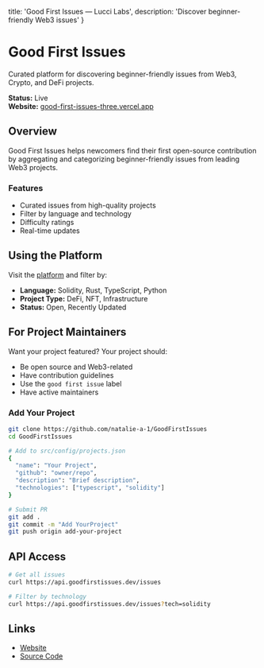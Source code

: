   title: 'Good First Issues — Lucci Labs',
  description: 'Discover beginner-friendly Web3 issues'
}

# Good First Issues

Curated platform for discovering beginner-friendly issues from Web3, Crypto, and DeFi projects.

**Status:** Live  
**Website:** [good-first-issues-three.vercel.app](https://good-first-issues-three.vercel.app/)

## Overview

Good First Issues helps newcomers find their first open-source contribution by aggregating and categorizing beginner-friendly issues from leading Web3 projects.

### Features

- Curated issues from high-quality projects
- Filter by language and technology
- Difficulty ratings
- Real-time updates

## Using the Platform

Visit the [platform](https://good-first-issues-three.vercel.app/) and filter by:
- **Language:** Solidity, Rust, TypeScript, Python
- **Project Type:** DeFi, NFT, Infrastructure
- **Status:** Open, Recently Updated

## For Project Maintainers

Want your project featured? Your project should:
- Be open source and Web3-related
- Have contribution guidelines
- Use the `good first issue` label
- Have active maintainers

### Add Your Project

```bash
git clone https://github.com/natalie-a-1/GoodFirstIssues
cd GoodFirstIssues

# Add to src/config/projects.json
{
  "name": "Your Project",
  "github": "owner/repo",
  "description": "Brief description",
  "technologies": ["typescript", "solidity"]
}

# Submit PR
git add .
git commit -m "Add YourProject"
git push origin add-your-project
```

## API Access

```bash
# Get all issues
curl https://api.goodfirstissues.dev/issues

# Filter by technology
curl https://api.goodfirstissues.dev/issues?tech=solidity
```

## Links

- [Website](https://good-first-issues-three.vercel.app/)
- [Source Code](https://github.com/natalie-a-1/GoodFirstIssues)
